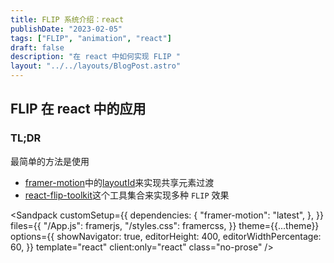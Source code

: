 ```yaml
---
title: FLIP 系统介绍：react
publishDate: "2023-02-05"
tags: ["FLIP", "animation", "react"]
draft: false
description: "在 react 中如何实现 FLIP "
layout: "../../layouts/BlogPost.astro"
---
```



## FLIP 在 react 中的应用

### TL;DR

最简单的方法是使用

- [framer-motion](https://www.framer.com/motion/)中的[layoutId](https://www.framer.com/docs/layout-group/#namespace-layoutid)来实现共享元素过渡
- [react-flip-toolkit](https://www.npmjs.com/package/react-flip-toolkit)这个工具集合来实现多种 `FLIP` 效果

<Sandpack
  customSetup={{
    dependencies: {
      "framer-motion": "latest",
    },
  }}
  files={{
    "/App.js": framerjs,
    "/styles.css": framercss,
  }}
  theme={{...theme}}
  options={{
    showNavigator: true,
    editorHeight: 400,
    editorWidthPercentage: 60,
  }}
  template="react"
  client:only="react"
  class="no-prose"
/>
